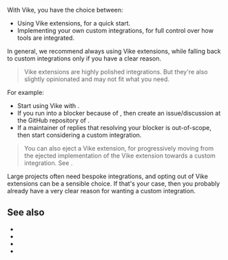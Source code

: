 
With Vike, you have the choice between:
- Using <Link href="/extensions">Vike extensions</Link>, for a quick start.
- Implementing your own custom integrations, for full control over how tools are integrated.

In general, we recommend always using Vike extensions, while falling back to custom integrations only if you have a clear reason.

> Vike extensions are highly polished integrations. But they're also slightly opinionated and may not fit what you need.

For example:
 - Start using Vike with <UiFrameworkExtension name />.
 - If you run into a blocker because of <UiFrameworkExtension succinct />, then create an issue/discussion at the GitHub repository of <UiFrameworkExtension succinct />.
 - If a maintainer of <UiFrameworkExtension succinct /> replies that resolving your blocker is out-of-scope, then start considering a custom integration.

> You can also eject a Vike extension, for progressively moving from the ejected implementation of the Vike extension towards a custom integration. See <Link href="/optional-control" />.

Large projects often need bespoke integrations, and opting out of Vike extensions can be a sensible choice. If that's your case, then you probably already have a very clear reason for wanting a custom integration.

## See also

- <Link href="/optional-control" />
- <Link href="/react#custom-integration" />
- <Link href="/vue#custom-integration" />
- <Link href="/solid#custom-integration" />
